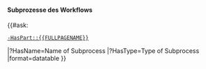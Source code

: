 ==== Subprozesse des Workflows ====
{{#ask:
 [[-HasPart::{{FULLPAGENAME}}]]
|?HasName=Name of Subprocess
|?HasType=Type of Subprocess
|format=datatable
}}